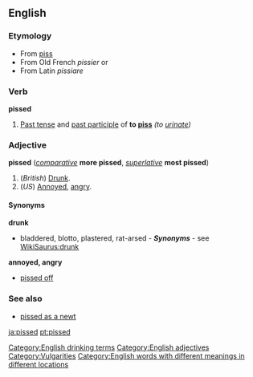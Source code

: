 ==English==
===Etymology===
*From [[piss]] ''{{slang}}''
*From Old French ''pissier'' or
*From Latin ''pissiare''

===Verb===
'''pissed'''
#[[Past tense]] and [[past participle]] of '''to [[piss]]''' ''(to [[urinate]])''

===Adjective===
[[Category:English drinking terms]]
[[Category:English adjectives]]
'''pissed''' (''[[comparative]]'' '''more pissed''', ''[[superlative]]'' '''most pissed''')

#(''British'') [[Drunk]].
#(''US'') [[Annoyed]], [[angry]].

====Synonyms====
'''drunk'''
* bladdered, blotto, plastered, rat-arsed - '''''Synonyms''''' - see [[WikiSaurus:drunk]]

'''annoyed, angry'''
* [[pissed off]] 

[[Category:Vulgarities]]
[[Category:English words with different meanings in different locations]]

===See also===
*[[pissed as a newt]]

[[ja:pissed]]
[[pt:pissed]]